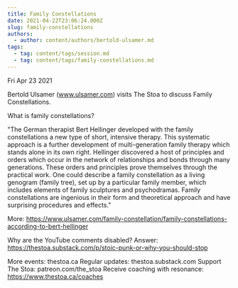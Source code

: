 ```yaml
---
title: Family Constellations
date: 2021-04-22T23:06:24.000Z
slug: family-constellations
authors:
  - author: content/authors/bertold-ulsamer.md
tags:
  - tag: content/tags/session.md
  - tag: content/tags/family-constellations.md
---
```






Fri Apr 23 2021

Bertold Ulsamer (www.ulsamer.com) visits The Stoa to discuss Family Constellations.

What is family constellations? 

"The German therapist Bert Hellinger developed with the family constellations a new type of short, intensive therapy. This systematic approach is a further development of multi-generation family therapy which stands alone in its own right. Hellinger discovered a host of principles and orders which occur in the network of relationships and bonds through many generations. These orders and principles prove themselves through the practical work. One could describe a family constellation as a living genogram (family tree), set up by a particular family member, which includes elements of family sculptures and psychodramas. Family constellations are ingenious in their form and theoretical approach and have surprising procedures and effects." 

More: https://www.ulsamer.com/family-constellation/family-constellations-according-to-bert-hellinger

Why are the YouTube comments disabled? Answer: https://thestoa.substack.com/p/stoic-punk-or-why-you-should-stop

More events: thestoa.ca
Regular updates: thestoa.substack.com
Support The Stoa: patreon.com/the_stoa
Receive coaching with resonance: https://www.thestoa.ca/coaches


